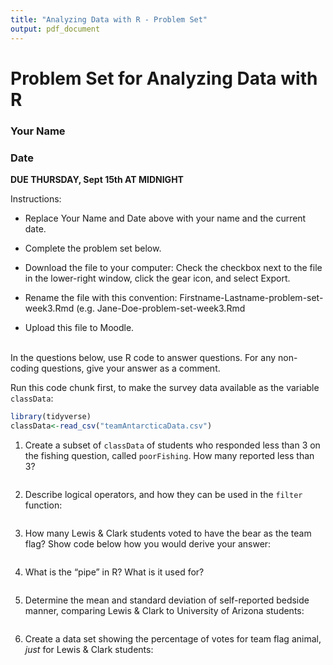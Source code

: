```yaml
---
title: "Analyzing Data with R - Problem Set"
output: pdf_document
---
```


# Problem Set for Analyzing Data with R

### Your Name

### Date

**DUE THURSDAY, Sept 15th AT MIDNIGHT**

Instructions:

-   Replace Your Name and Date above with your name and the current date.

-   Complete the problem set below.

-   Download the file to your computer: Check the checkbox next to the file in the lower-right window, click the gear icon, and select Export.

-   Rename the file with this convention: Firstname-Lastname-problem-set-week3.Rmd (e.g. Jane-Doe-problem-set-week3.Rmd

-   Upload this file to Moodle.\
    \

In the questions below, use R code to answer questions. For any non-coding questions, give your answer as a comment.

Run this code chunk first, to make the survey data available as the variable `classData`:

```r
library(tidyverse)
classData<-read_csv("teamAntarcticaData.csv")
```

1.  Create a subset of `classData` of students who responded less than 3 on the fishing question, called `poorFishing`. How many reported less than 3?

```r



```

2.  Describe logical operators, and how they can be used in the `filter` function:

```r




```

3.  How many Lewis & Clark students voted to have the bear as the team flag? Show code below how you would derive your answer:

```r




```

4.  What is the "pipe" in R? What is it used for?

```r



```

5.  Determine the mean and standard deviation of self-reported bedside manner, comparing Lewis & Clark to University of Arizona students:

```r




```

6.  Create a data set showing the percentage of votes for team flag animal, *just* for Lewis & Clark students:

```r





```
